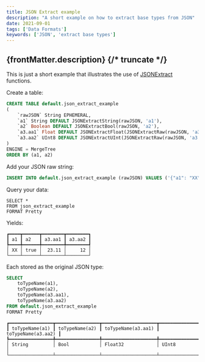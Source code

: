 ```yaml
---
title: JSON Extract example
description: "A short example on how to extract base types from JSON"
date: 2021-09-01
tags: ['Data Formats']
keywords: ['JSON', 'extract base types']
---
```


{frontMatter.description}
{/* truncate */}
---

This is just a short example that illustrates the use of [JSONExtract](https://clickhouse.com/docs/en/sql-reference/functions/json-functions) functions.

Create a table:

```sql
CREATE TABLE default.json_extract_example
(
    `rawJSON` String EPHEMERAL,
    `a1` String DEFAULT JSONExtractString(rawJSON, 'a1'),
    `a2` Boolean DEFAULT JSONExtractBool(rawJSON, 'a2'),
    `a3.aa1` Float DEFAULT JSONExtractFloat(JSONExtractRaw(rawJSON, 'a3'), 'aa1'),
    `a3.aa2` UInt8 DEFAULT JSONExtractUInt(JSONExtractRaw(rawJSON, 'a3'), 'aa2')
)
ENGINE = MergeTree
ORDER BY (a1, a2)
```

Add your JSON raw string:

```sql
INSERT INTO default.json_extract_example (rawJSON) VALUES ('{"a1": "XX", "a2": true, "a3":{"aa1":23.11,"aa2":12}}');
```

Query your data:

```
SELECT *
FROM json_extract_example
FORMAT Pretty
```

Yields:

```
┏━━━━┳━━━━━━┳━━━━━━━━┳━━━━━━━━┓
┃ a1 ┃ a2   ┃ a3.aa1 ┃ a3.aa2 ┃
┡━━━━╇━━━━━━╇━━━━━━━━╇━━━━━━━━┩
│ XX │ true │  23.11 │     12 │
└────┴──────┴────────┴────────┘
```

Each stored as the original JSON type:

```sql
SELECT
    toTypeName(a1),
    toTypeName(a2),
    toTypeName(a3.aa1),
    toTypeName(a3.aa2)
FROM default.json_extract_example
FORMAT Pretty
```

```
┏━━━━━━━━━━━━━━━━┳━━━━━━━━━━━━━━━━┳━━━━━━━━━━━━━━━━━━━━┳━━━━━━━━━━━━━━━━━━━━┓
┃ toTypeName(a1) ┃ toTypeName(a2) ┃ toTypeName(a3.aa1) ┃ toTypeName(a3.aa2) ┃
┡━━━━━━━━━━━━━━━━╇━━━━━━━━━━━━━━━━╇━━━━━━━━━━━━━━━━━━━━╇━━━━━━━━━━━━━━━━━━━━┩
│ String         │ Bool           │ Float32            │ UInt8              │
└────────────────┴────────────────┴────────────────────┴────────────────────┘
```
